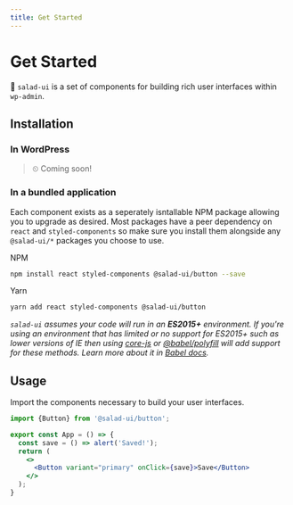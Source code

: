 ```yaml
---
title: Get Started
---
```


# Get Started

🥗 `salad-ui` is a set of components for building rich user interfaces within `wp-admin`.

## Installation

### In WordPress

> ⏲ Coming soon!

### In a bundled application

Each component exists as a seperately isntallable NPM package allowing you to upgrade as desired. 
Most packages have a peer dependency on `react` and `styled-components` so make sure you install them
alongside any `@salad-ui/*` packages you choose to use.

NPM

```bash
npm install react styled-components @salad-ui/button --save
```

Yarn

```bash
yarn add react styled-components @salad-ui/button
```

_`salad-ui` assumes your code will run in an **ES2015+** environment. If you're using an environment that has limited or no support for ES2015+ such as lower versions of IE then using [core-js](https://github.com/zloirock/core-js) or [@babel/polyfill](https://babeljs.io/docs/en/next/babel-polyfill) will add support for these methods. Learn more about it in [Babel docs](https://babeljs.io/docs/en/next/caveats)._

## Usage

Import the components necessary to build your user interfaces.

```jsx
import {Button} from '@salad-ui/button';

export const App = () => {
  const save = () => alert('Saved!');
  return (
    <>
      <Button variant="primary" onClick={save}>Save</Button>
    </>  
  );
}

```
